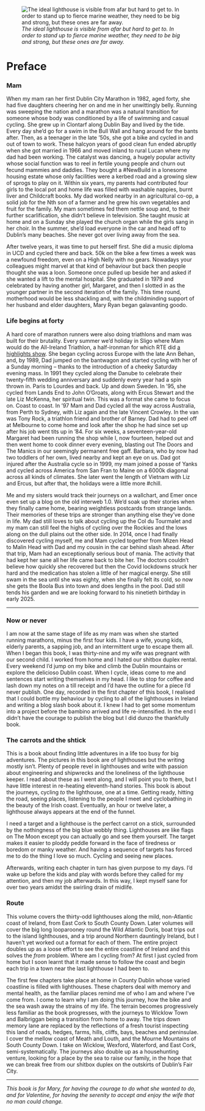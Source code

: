 ![*The ideal lighthouse is visible from afar but hard to get to. In order to stand up to fierce marine weather, they need to be big and strong, but these ones are far away.*](images/north_south_bull_in_action_compressed.jpeg)

# Preface {.unnumbered}

### Mam

When my mam ran her first Dublin City Marathon in 1982, aged forty, she had five daughters cheering her on and me in her unwittingly belly. Running was sweeping the nation and a marathon was a natural transition for someone whose body was conditioned by a life of swimming and casual cycling. She grew up in Clontarf along Dublin Bay and lived by the tide. Every day she'd go for a swim in the Bull Wall and hang around for the bants after. Then, as a teenager in the late '50s, she got a bike and cycled in and out of town to work. These halcyon years of good clean fun ended abruptly when she got married in 1966 and moved inland to rural Lucan where my dad had been working. The catalyst was dancing, a hugely popular activity whose social function was to reel in fertile young people and churn out fecund mammies and daddies. They bought a #NewBuild in a lonesome housing estate whose only facilities were a kerbed road and a growing slew of sprogs to play on it. Within six years, my parents had contributed four girls to the local pot and home life was filled with washable nappies, burnt liver and Childcraft books. My dad worked nearby in an agricultural co-op, a solid job for the Nth son of a farmer and he grew his own vegetables and fruit for the family. My mam sometimes fed them nettle soup and, to their further scarlification, she didn't believe in television. She taught music at home and on a Sunday she played the church organ while the girls sang in her choir. In the summer, she'd load everyone in the car and head off to Dublin's many beaches. She never got over living away from the sea.

After twelve years, it was time to put herself first. She did a music diploma in UCD and cycled there and back. 50k on the bike a few times a week was a newfound freedom, even on a High Nelly with no gears. Nowadays your colleagues might marvel at that kind of behaviour but back then people thought she was a loon. Someone once pulled up beside her and asked if she wanted a lift to the mental hospital. She graduated in 1979 and celebrated by having another girl, Margaret, and then I slotted in as the younger partner in the second iteration of the family. This time round, motherhood would be less shackling and, with the childminding support of her husband and elder daughters, Mary Ryan began galavanting goodo.

### **Life begins at forty**

A hard core of marathon runners were also doing triathlons and mam was built for their brutality. Every summer we'd holiday in Sligo where Mam would do the All-Ireland Triathlon, a half-ironman for which RTE did [a highlights show](https://youtu.be/xywtVkcq4og?si=svY6WhBWSJEe3lSp&t=1979). She began cycling across Europe with the late Ann Behan, and, by 1989, Dad jumped on the bantwagon and started cycling with her of a Sunday morning – thanks to the introduction of a cheeky Saturday evening mass. In 1991 they cycled along the Danube to celebrate their twenty-fifth wedding anniversary and suddenly every year had a spin thrown in. Paris to Lourdes and back. Up and down Sweden. In '95, she cycled from Lands End to John O'Groats, along with Ercus Stewart and the late Liz McKenna, her spiritual twin. This was a format she came to focus on. Coast to coast. In '97 Mam and Dad cycled all the way across Australia, from Perth to Sydney, with Liz again and the late Vincent Crowley. In the van was Tony Rock, a triathlon friend and brother of Barney. Dad had to peel off at Melbourne to come home and look after the shop he had since set up after his job went tits up in '84. For six weeks, a seventeen-year-old Margaret had been running the shop while I, now fourteen, helped out and then went home to cook dinner every evening, blasting out The Doors and The Manics in our seemingly permanent free gaff. Barbara, who by now had two toddlers of her own, lived nearby and kept an eye on us. Dad got injured after the Australia cycle so in 1999, my mam joined a posse of Yanks and cycled across America from San Fran to Maine on a 6000k diagonal across all kinds of climates. She later went the length of Vietnam with Liz and Ercus, but after that, the holidays were a little more #chill.

Me and my sisters would track their journeys on a wallchart, and Emer once even set up a blog on the old interweb 1.0. We'd soak up their stories when they finally came home, bearing weightless postcards from strange lands. Their memories of these trips are stronger than anything else they've done in life. My dad still loves to talk about cycling up the Col du Tourmalet and my mam can still feel the highs of cycling over the Rockies and the lows along on the dull plains out the other side. In 2014, once I had finally discovered cycling myself, me and Mam cycled together from Mizen Head to Malin Head with Dad and my cousin in the car behind slash ahead. After that trip, Mam had an exceptionally serious bout of mania. The activity that had kept her sane all her life came back to bite her. The doctors couldn't believe how quickly she recovered but then the Covid lockdowns struck her hard and the medication has stolen a little of her magical energy. She still swam in the sea until she was eighty, when she finally felt its cold, so now she gets the Boola Bus into town and does lengths in the pool. Dad still tends his garden and we are looking forward to his ninetieth birthday in early 2025.

------------------------------------------------------------------------

### Now or never

I am now at the same stage of life as my mam was when she started running marathons, minus the first four kids. I have a wife, young kids, elderly parents, a sapping job, and an intermittent urge to escape them all. When I began this book, I was thirty-nine and my wife was pregnant with our second child. I worked from home and I hated our shitbox duplex rental. Every weekend I'd jump on my bike and climb the Dublin mountains or explore the delicioso Dublin coast. When I cycle, ideas come to me and sentences start writing themselves in my head. I like to stop for coffee and lash down my notes on a till receipt and I'd have the outline for a piece I'd never publish. One day, recorded in the first chapter of this book, I realised that I could bottle my behaviour by cycling to all of the lighthouses in Ireland and writing a blog slash book about it. I knew I had to get some momentum into a project before the bambino arrived and life re-intensified. In the end I didn't have the courage to publish the blog but I did dunzo the thankfully book.

### The carrots and the shtick

This is a book about finding little adventures in a life too busy for big adventures. The pictures in this book are of lighthouses but the writing mostly isn't. Plenty of people revel in lighthouses and write with passion about engineering and shipwrecks and the loneliness of the lighthouse keeper. I read about these as I went along, and I will point you to them, but I have little interest in re-heating eleventh-hand stories. This book is about the journeys, cycling *to* the lighthouse, one at a time. Getting ready, hitting the road, seeing places, listening to the people I meet and cyclobathing in the beauty of the Irish coast. Eventually, an hour or twelve later, a lighthouse always appears at the end of the funnel.

I need a target and a lighthouse is the perfect carrot on a stick, surrounded by the nothingness of the big blue wobbly thing. Lighthouses are like flags on The Moon except you can actually go and see them yourself. The target makes it easier to ploddy peddle forward in the face of tiredness or boredom or manky weather. And having a sequence of targets has forced me to do the thing I love so much. Cycling and seeing new places.

Afterwards, writing each chapter in turn has given purpose to my days. I'd wake up before the kids and play with words before they called for my attention, and then my job afterwards. In this way, I kept myself sane for over two years amidst the swirling drain of midlife.

### Route

This volume covers the thirty-odd lighthouses along the mild, non-Atlantic coast of Ireland, from East Cork to South County Down. Later volumes will cover the big long looparooney round the Wild Atlantic Doris, boat trips out to the island lighthouses, and a trip around Northern dauntingly Ireland, but I haven't yet worked out a format for each of them. The entire project doubles up as a loose effort to see the entire coastline of Ireland and this solves the *from* problem. Where am I cycling from? At first I just cycled from home but I soon learnt that it made sense to follow the coast and begin each trip in a town near the last lighthouse I had been to.

The first few chapters take place at home in County Dublin whose varied coastline is filled with lighthouses. These chapters deal with memory and mental health, as the familiar places remind me of who I am and where I've come from. I come to learn why I am doing this journey, how the bike and the sea wash away the strains of my life. The terrain becomes progressively less familiar as the book progresses, with the journeys to Wicklow Town and Balbriggan being a transition from home to away. The trips down memory lane are replaced by the reflections of a fresh tourist inspecting this land of roads, hedges, farms, hills, cliffs, bays, beaches and peninsulae. I cover the mellow coast of Meath and Louth, and the Mourne Mountains of South County Down. I take on Wicklow, Wexford, Waterford, and East Cork, semi-systematically. The journeys also double up as a househunting venture, looking for a place by the sea to raise our family, in the hope that we can break free from our shitbox duplex on the outskirts of Dublin's Fair City.

------------------------------------------------------------------------

*This book is for Mary, for having the courage to do what she wanted to do, and for Valentine, for having the serenity to accept and enjoy the wife that no man could change.*
